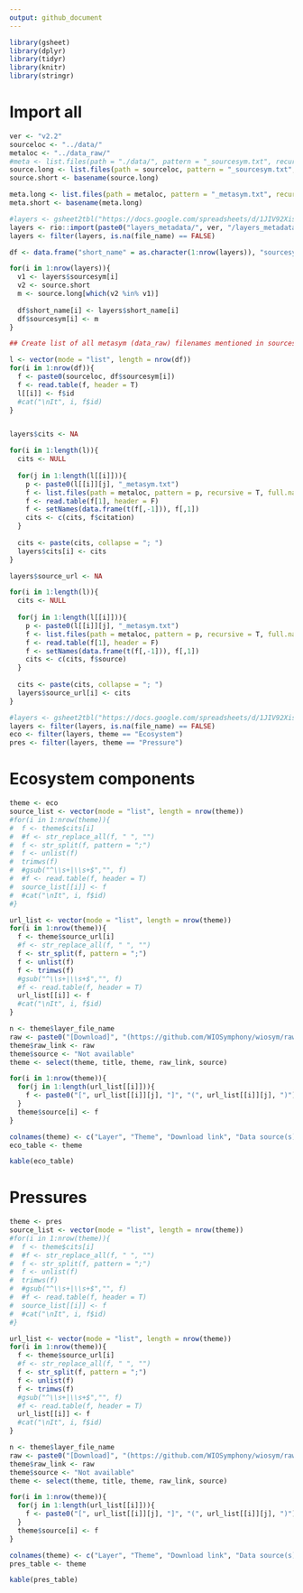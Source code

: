 ```yaml
---
output: github_document
---
```


```r
library(gsheet)
library(dplyr)
library(tidyr)
library(knitr)
library(stringr)
```

# Import all 
```r
ver <- "v2.2"
sourceloc <- "../data/"
metaloc <- "../data_raw/"
#meta <- list.files(path = "./data/", pattern = "_sourcesym.txt", recursive = T)
source.long <- list.files(path = sourceloc, pattern = "_sourcesym.txt", recursive = T, full.names = T)
source.short <- basename(source.long)

meta.long <- list.files(path = metaloc, pattern = "_metasym.txt", recursive = T, full.names = T)
meta.short <- basename(meta.long)

#layers <- gsheet2tbl("https://docs.google.com/spreadsheets/d/1JIV92XisuBctBoVT53yqj0orPNRVyRQVEDtMq7R0fKw/edit?usp=sharing")
layers <- rio::import(paste0("layers_metadata/", ver, "/layers_metadata_", ver, ".xlsx"), encoding = "UTF-8")
layers <- filter(layers, is.na(file_name) == FALSE)

df <- data.frame("short_name" = as.character(1:nrow(layers)), "sourcesym" = NA)

for(i in 1:nrow(layers)){
  v1 <- layers$sourcesym[i]
  v2 <- source.short
  m <- source.long[which(v2 %in% v1)]
  
  df$short_name[i] <- layers$short_name[i]
  df$sourcesym[i] <- m
}

## Create list of all metasym (data_raw) filenames mentioned in sourcesysm (data) files

l <- vector(mode = "list", length = nrow(df))
for(i in 1:nrow(df)){
  f <- paste0(sourceloc, df$sourcesym[i])
  f <- read.table(f, header = T)
  l[[i]] <- f$id
  #cat("\nIt", i, f$id)
}


layers$cits <- NA

for(i in 1:length(l)){
  cits <- NULL
  
  for(j in 1:length(l[[i]])){
    p <- paste0(l[[i]][j], "_metasym.txt")
    f <- list.files(path = metaloc, pattern = p, recursive = T, full.names = T)
    f <- read.table(f[1], header = F)
    f <- setNames(data.frame(t(f[,-1])), f[,1])
    cits <- c(cits, f$citation)
  }
  
  cits <- paste(cits, collapse = "; ")
  layers$cits[i] <- cits
}

layers$source_url <- NA

for(i in 1:length(l)){
  cits <- NULL
  
  for(j in 1:length(l[[i]])){
    p <- paste0(l[[i]][j], "_metasym.txt")
    f <- list.files(path = metaloc, pattern = p, recursive = T, full.names = T)
    f <- read.table(f[1], header = F)
    f <- setNames(data.frame(t(f[,-1])), f[,1])
    cits <- c(cits, f$source)
  }
  
  cits <- paste(cits, collapse = "; ")
  layers$source_url[i] <- cits
}
```

```r
#layers <- gsheet2tbl("https://docs.google.com/spreadsheets/d/1JIV92XisuBctBoVT53yqj0orPNRVyRQVEDtMq7R0fKw/edit?usp=sharing")
layers <- filter(layers, is.na(file_name) == FALSE)
eco <- filter(layers, theme == "Ecosystem")
pres <- filter(layers, theme == "Pressure")
```

# Ecosystem components
```r
theme <- eco
source_list <- vector(mode = "list", length = nrow(theme))
#for(i in 1:nrow(theme)){
#  f <- theme$cits[i]
#  #f <- str_replace_all(f, " ", "")
#  f <- str_split(f, pattern = ";")
#  f <- unlist(f)
#  trimws(f)
#  #gsub("^\\s+|\\s+$","", f)
#  #f <- read.table(f, header = T)
#  source_list[[i]] <- f
#  #cat("\nIt", i, f$id)
#}

url_list <- vector(mode = "list", length = nrow(theme))
for(i in 1:nrow(theme)){
  f <- theme$source_url[i]
  #f <- str_replace_all(f, " ", "")
  f <- str_split(f, pattern = ";")
  f <- unlist(f)
  f <- trimws(f)
  #gsub("^\\s+|\\s+$","", f)
  #f <- read.table(f, header = T)
  url_list[[i]] <- f
  #cat("\nIt", i, f$id)
}
```

```r
n <- theme$layer_file_name
raw <- paste0("[Download]", "(https://github.com/WIOSymphony/wiosym/raw/main/products/v", ver, "/output_geotiffs/eco/", n, ".tif)")
theme$raw_link <- raw
theme$source <- "Not available"
theme <- select(theme, title, theme, raw_link, source)

for(i in 1:nrow(theme)){
  for(j in 1:length(url_list[[i]])){
    f <- paste0("[", url_list[[i]][j], "]", "(", url_list[[i]][j], ")")
  }
  theme$source[i] <- f
}

colnames(theme) <- c("Layer", "Theme", "Download link", "Data source(s)")
eco_table <- theme
```

```r
kable(eco_table)
```

# Pressures
```r
theme <- pres
source_list <- vector(mode = "list", length = nrow(theme))
#for(i in 1:nrow(theme)){
#  f <- theme$cits[i]
#  #f <- str_replace_all(f, " ", "")
#  f <- str_split(f, pattern = ";")
#  f <- unlist(f)
#  trimws(f)
#  #gsub("^\\s+|\\s+$","", f)
#  #f <- read.table(f, header = T)
#  source_list[[i]] <- f
#  #cat("\nIt", i, f$id)
#}

url_list <- vector(mode = "list", length = nrow(theme))
for(i in 1:nrow(theme)){
  f <- theme$source_url[i]
  #f <- str_replace_all(f, " ", "")
  f <- str_split(f, pattern = ";")
  f <- unlist(f)
  f <- trimws(f)
  #gsub("^\\s+|\\s+$","", f)
  #f <- read.table(f, header = T)
  url_list[[i]] <- f
  #cat("\nIt", i, f$id)
}
```

```r
n <- theme$layer_file_name
raw <- paste0("[Download]", "(https://github.com/WIOSymphony/wiosym/raw/main/products/v", ver, "/output_geotiffs/pres/", n, ".tif)")
theme$raw_link <- raw
theme$source <- "Not available"
theme <- select(theme, title, theme, raw_link, source)

for(i in 1:nrow(theme)){
  for(j in 1:length(url_list[[i]])){
    f <- paste0("[", url_list[[i]][j], "]", "(", url_list[[i]][j], ")")
  }
  theme$source[i] <- f
}

colnames(theme) <- c("Layer", "Theme", "Download link", "Data source(s)")
pres_table <- theme
```

```r
kable(pres_table)
```

